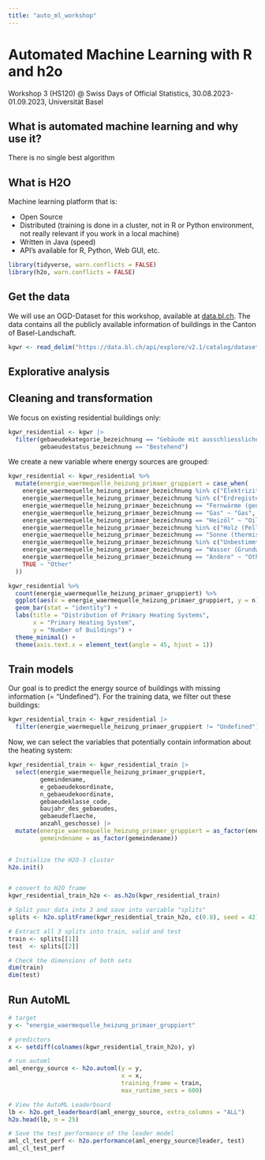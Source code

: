 ```yaml
---
title: "auto_ml_workshop"
---
```


# Automated Machine Learning with R and h2o

Workshop 3 (HS120) \@ Swiss Days of Official Statistics, 30.08.2023-01.09.2023, Universität Basel

## What is automated machine learning and why use it?

There is no single best algorithm

## What is H2O

Machine learning platform that is:

-   Open Source
-   Distributed (training is done in a cluster, not in R or Python environment, not really relevant if you work in a local machine)
-   Written in Java (speed)
-   API's available for R, Python, Web GUI, etc.

```r
library(tidyverse, warn.conflicts = FALSE)
library(h2o, warn.conflicts = FALSE)
```

## Get the data

We will use an OGD-Dataset for this workshop, available at [data.bl.ch](https://data.bl.ch/explore/dataset/12160/table). The data contains all the publicly available information of buildings in the Canton of Basel-Landschaft.

```r
kgwr <- read_delim("https://data.bl.ch/api/explore/v2.1/catalog/datasets/12160/exports/csv?lang=de&timezone=Europe%2FParis&use_labels=true&delimiter=%3B", delim = ";")
```

## Explorative analysis

## Cleaning and transformation

We focus on existing residential buildings only:

```r
kgwr_residential <- kgwr |>
  filter(gebaeudekategorie_bezeichnung == "Gebäude mit ausschliesslicher Wohnnutzung",
         gebaeudestatus_bezeichnung == "Bestehend")
```

We create a new variable where energy sources are grouped:

```r
kgwr_residential <- kgwr_residential %>%
  mutate(energie_waermequelle_heizung_primaer_gruppiert = case_when(
    energie_waermequelle_heizung_primaer_bezeichnung %in% c("Elektrizität") ~ "Electricity",
    energie_waermequelle_heizung_primaer_bezeichnung %in% c("Erdregister", "Erdwärme (generisch)", "Erdwärmesonde", "Wasser", "Luft") ~ "Geothermal",
    energie_waermequelle_heizung_primaer_bezeichnung == "Fernwärme (generisch)" ~ "District Heating",
    energie_waermequelle_heizung_primaer_bezeichnung == "Gas" ~ "Gas",
    energie_waermequelle_heizung_primaer_bezeichnung == "Heizöl" ~ "Oil",
    energie_waermequelle_heizung_primaer_bezeichnung %in% c("Holz (Pellets)", "Holz (Schnitzel)", "Holz (Stückholz)", "Holz (generisch)") ~ "Wood",
    energie_waermequelle_heizung_primaer_bezeichnung == "Sonne (thermisch)" ~ "Solar",
    energie_waermequelle_heizung_primaer_bezeichnung %in% c("Unbestimmt", "Keine") ~ "Undefined",
    energie_waermequelle_heizung_primaer_bezeichnung == "Wasser (Grundwasser, Oberflächenwasser, Abwasser)" ~ "Water",
    energie_waermequelle_heizung_primaer_bezeichnung == "Andere" ~ "Other",
    TRUE ~ "Other"
  ))
```

```r
kgwr_residential %>%
  count(energie_waermequelle_heizung_primaer_gruppiert) %>%
  ggplot(aes(x = energie_waermequelle_heizung_primaer_gruppiert, y = n)) +
  geom_bar(stat = "identity") +
  labs(title = "Distribution of Primary Heating Systems", 
       x = "Primary Heating System", 
       y = "Number of Buildings") +
  theme_minimal() +
  theme(axis.text.x = element_text(angle = 45, hjust = 1))
```

## Train models

Our goal is to predict the energy source of buildings with missing information (= "Undefined"). For the training data, we filter out these buildings:

```r
kgwr_residential_train <- kgwr_residential |>
  filter(energie_waermequelle_heizung_primaer_gruppiert != "Undefined")
```

Now, we can select the variables that potentially contain information about the heating system:

```r
kgwr_residential_train <- kgwr_residential_train |>
  select(energie_waermequelle_heizung_primaer_gruppiert,
         gemeindename, 
         e_gebaeudekoordinate, 
         n_gebaeudekoordinate, 
         gebaeudeklasse_code, 
         baujahr_des_gebaeudes,
         gebaeudeflaeche,
         anzahl_geschosse) |>
  mutate(energie_waermequelle_heizung_primaer_gruppiert = as_factor(energie_waermequelle_heizung_primaer_gruppiert),
         gemeindename = as_factor(gemeindename))
  
```

```r
# Initialize the H2O-3 cluster
h2o.init()


# convert to H2O frame
kgwr_residential_train_h2o <- as.h2o(kgwr_residential_train)

# Split your data into 3 and save into variable "splits"
splits <- h2o.splitFrame(kgwr_residential_train_h2o, c(0.8), seed = 42)

# Extract all 3 splits into train, valid and test
train <- splits[[1]]
test  <- splits[[2]]

# Check the dimensions of both sets
dim(train)
dim(test)
```

## Run AutoML

```r

# target
y <- "energie_waermequelle_heizung_primaer_gruppiert"

# predictors
x <- setdiff(colnames(kgwr_residential_train_h2o), y)

# run automl
aml_energy_source <- h2o.automl(y = y,
                                x = x,
                                training_frame = train,
                                max_runtime_secs = 600)
```

```r
# View the AutoML Leaderboard
lb <- h2o.get_leaderboard(aml_energy_source, extra_columns = "ALL")
h2o.head(lb, n = 25)
```

```r
# Save the test performance of the leader model
aml_cl_test_perf <- h2o.performance(aml_energy_source@leader, test)
aml_cl_test_perf
```
